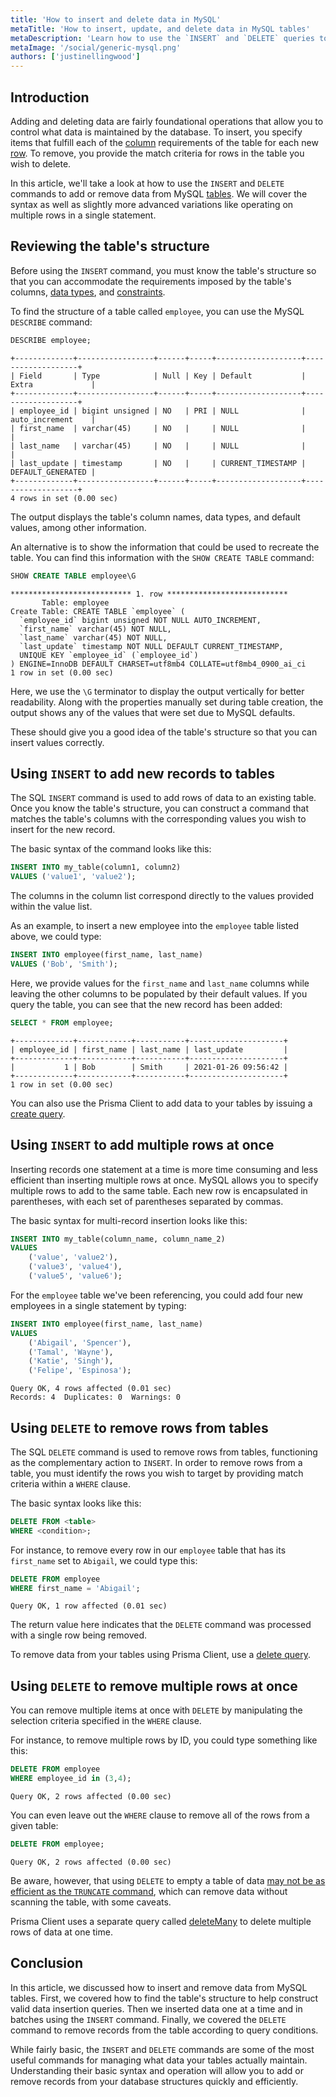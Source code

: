 ```yaml
---
title: 'How to insert and delete data in MySQL'
metaTitle: 'How to insert, update, and delete data in MySQL tables'
metaDescription: 'Learn how to use the `INSERT` and `DELETE` queries to add and remove data from MySQL tables.'
metaImage: '/social/generic-mysql.png'
authors: ['justinellingwood']
---
```


## Introduction

Adding and deleting data are fairly foundational operations that allow you to control what data is maintained by the database. To insert, you specify items that fulfill each of the [column](/intro/database-glossary#column) requirements of the table for each new [row](/intro/database-glossary#row). To remove, you provide the match criteria for rows in the table you wish to delete.

In this article, we'll take a look at how to use the `INSERT` and `DELETE` commands to add or remove data from MySQL [tables](/intro/database-glossary#table). We will cover the syntax as well as slightly more advanced variations like operating on multiple rows in a single statement.

## Reviewing the table's structure

Before using the `INSERT` command, you must know the table's structure so that you can accommodate the requirements imposed by the table's columns, [data types](/intro/database-glossary#data-type), and [constraints](/intro/database-glossary#constraint).

To find the structure of a table called `employee`, you can use the MySQL `DESCRIBE` command:

```sql no-lines
DESCRIBE employee;
```

```
+-------------+-----------------+------+-----+-------------------+-------------------+
| Field       | Type            | Null | Key | Default           | Extra             |
+-------------+-----------------+------+-----+-------------------+-------------------+
| employee_id | bigint unsigned | NO   | PRI | NULL              | auto_increment    |
| first_name  | varchar(45)     | NO   |     | NULL              |                   |
| last_name   | varchar(45)     | NO   |     | NULL              |                   |
| last_update | timestamp       | NO   |     | CURRENT_TIMESTAMP | DEFAULT_GENERATED |
+-------------+-----------------+------+-----+-------------------+-------------------+
4 rows in set (0.00 sec)
```

The output displays the table's column names, data types, and default values, among other information.

An alternative is to show the information that could be used to recreate the table. You can find this information with the `SHOW CREATE TABLE` command:

```sql no-lines
SHOW CREATE TABLE employee\G
```

```
*************************** 1. row ***************************
       Table: employee
Create Table: CREATE TABLE `employee` (
  `employee_id` bigint unsigned NOT NULL AUTO_INCREMENT,
  `first_name` varchar(45) NOT NULL,
  `last_name` varchar(45) NOT NULL,
  `last_update` timestamp NOT NULL DEFAULT CURRENT_TIMESTAMP,
  UNIQUE KEY `employee_id` (`employee_id`)
) ENGINE=InnoDB DEFAULT CHARSET=utf8mb4 COLLATE=utf8mb4_0900_ai_ci
1 row in set (0.00 sec)
```

Here, we use the `\G` terminator to display the output vertically for better readability. Along with the properties manually set during table creation, the output shows any of the values that were set due to MySQL defaults.

These should give you a good idea of the table's structure so that you can insert values correctly.

## Using `INSERT` to add new records to tables

The SQL `INSERT` command is used to add rows of data to an existing table. Once you know the table's structure, you can construct a command that matches the table's columns with the corresponding values you wish to insert for the new record.

The basic syntax of the command looks like this:

```sql
INSERT INTO my_table(column1, column2)
VALUES ('value1', 'value2');
```

The columns in the column list correspond directly to the values provided within the value list.

As an example, to insert a new employee into the `employee` table listed above, we could type:

```sql
INSERT INTO employee(first_name, last_name)
VALUES ('Bob', 'Smith');
```

Here, we provide values for the `first_name` and `last_name` columns while leaving the other columns to be populated by their default values. If you query the table, you can see that the new record has been added:

```sql
SELECT * FROM employee;
```

```
+-------------+------------+-----------+---------------------+
| employee_id | first_name | last_name | last_update         |
+-------------+------------+-----------+---------------------+
|           1 | Bob        | Smith     | 2021-01-26 09:56:42 |
+-------------+------------+-----------+---------------------+
1 row in set (0.00 sec)
```

<PrismaOutlinks>

You can also use the Prisma Client to add data to your tables by issuing a [create query](https://www.prisma.io/docs/orm/prisma-client/queries/crud#create).

</PrismaOutlinks>

## Using `INSERT` to add multiple rows at once

Inserting records one statement at a time is more time consuming and less efficient than inserting multiple rows at once. MySQL allows you to specify multiple rows to add to the same table. Each new row is encapsulated in parentheses, with each set of parentheses separated by commas.

The basic syntax for multi-record insertion looks like this:

```sql
INSERT INTO my_table(column_name, column_name_2)
VALUES
    ('value', 'value2'),
    ('value3', 'value4'),
    ('value5', 'value6');
```

For the `employee` table we've been referencing, you could add four new employees in a single statement by typing:

```sql
INSERT INTO employee(first_name, last_name)
VALUES
    ('Abigail', 'Spencer'),
    ('Tamal', 'Wayne'),
    ('Katie', 'Singh'),
    ('Felipe', 'Espinosa');
```

```
Query OK, 4 rows affected (0.01 sec)
Records: 4  Duplicates: 0  Warnings: 0
```

## Using `DELETE` to remove rows from tables

The SQL `DELETE` command is used to remove rows from tables, functioning as the complementary action to `INSERT`. In order to remove rows from a table, you must identify the rows you wish to target by providing match criteria within a `WHERE` clause.

The basic syntax looks like this:

```sql
DELETE FROM <table>
WHERE <condition>;
```

For instance, to remove every row in our `employee` table that has its `first_name` set to `Abigail`, we could type this:

```sql
DELETE FROM employee
WHERE first_name = 'Abigail';
```

```
Query OK, 1 row affected (0.01 sec)
```

The return value here indicates that the `DELETE` command was processed with a single row being removed.

<PrismaOutlinks>

To remove data from your tables using Prisma Client, use a [delete query](https://www.prisma.io/docs/orm/prisma-client/queries/crud#delete).

</PrismaOutlinks>

## Using `DELETE` to remove multiple rows at once

You can remove multiple items at once with `DELETE` by manipulating the selection criteria specified in the `WHERE` clause.

For instance, to remove multiple rows by ID, you could type something like this:

```sql
DELETE FROM employee
WHERE employee_id in (3,4);
```

```
Query OK, 2 rows affected (0.00 sec)
```

You can even leave out the `WHERE` clause to remove all of the rows from a given table:

```sql
DELETE FROM employee;
```

```
Query OK, 2 rows affected (0.00 sec)
```

Be aware, however, that using `DELETE` to empty a table of data [may not be as efficient as the `TRUNCATE` command](https://dev.mysql.com/doc/refman/8.0/en/truncate-table.html), which can remove data without scanning the table, with some caveats.

<PrismaOutlinks>

Prisma Client uses a separate query called [deleteMany](https://www.prisma.io/docs/orm/prisma-client/queries/crud#deletemany) to delete multiple rows of data at one time.

</PrismaOutlinks>

## Conclusion

In this article, we discussed how to insert and remove data from MySQL tables. First, we covered how to find the table's structure to help construct valid data insertion queries. Then we inserted data one at a time and in batches using the `INSERT` command. Finally, we covered the `DELETE` command to remove records from the table according to query conditions.

While fairly basic, the `INSERT` and `DELETE` commands are some of the most useful commands for managing what data your tables actually maintain. Understanding their basic syntax and operation will allow you to add or remove records from your database structures quickly and efficiently.
